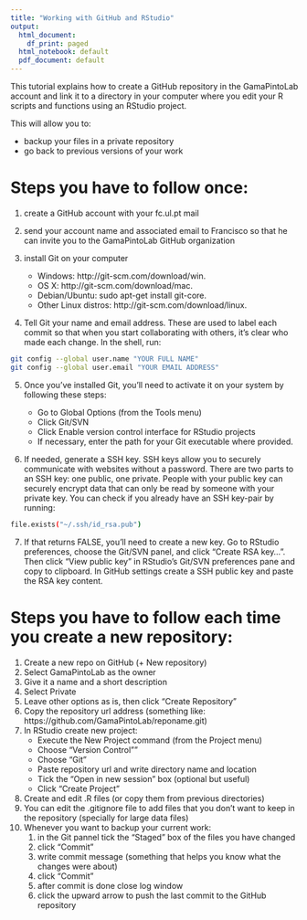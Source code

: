 ```yaml
---
title: "Working with GitHub and RStudio"
output:
  html_document:
    df_print: paged
  html_notebook: default
  pdf_document: default
---
```


This tutorial explains how to create a GitHub repository in the GamaPintoLab account and link it to a directory in your computer where you edit your R scripts and functions using an RStudio project. 

This will allow you to:

* backup your files in a private repository
* go back to previous versions of your work

# Steps you have to follow once:

1.  create a GitHub account with your fc.ul.pt mail
2.  send your account name and associated email to Francisco so that he can invite you to the GamaPintoLab GitHub organization
3.  install Git on your computer

    + Windows: http://git-scm.com/download/win.
    + OS X: http://git-scm.com/download/mac.
    + Debian/Ubuntu: sudo apt-get install git-core.
    + Other Linux distros: http://git-scm.com/download/linux.
    
4. Tell Git your name and email address. These are used to label each commit so that when you start collaborating with others, it’s clear who made each change. In the shell, run:

```bash
git config --global user.name "YOUR FULL NAME"
git config --global user.email "YOUR EMAIL ADDRESS"
```

5.  Once you've installed Git, you'll need to activate it on your system by following these steps:

    * Go to Global Options (from the Tools menu)
    * Click Git/SVN
    * Click Enable version control interface for RStudio projects
    * If necessary, enter the path for your Git executable where provided. 

6. If needed, generate a SSH key. SSH keys allow you to securely communicate with websites without a password. There are two parts to an SSH key: one public, one private. People with your public key can securely encrypt data that can only be read by someone with your private key. You can check if you already have an SSH key-pair by running:

```bash
file.exists("~/.ssh/id_rsa.pub")
```



7. If that returns FALSE, you’ll need to create a new key. Go to RStudio preferences, choose the Git/SVN panel, and click “Create RSA key…”. Then click “View public key” in RStudio’s Git/SVN preferences pane and copy to clipboard. In GitHub settings create a SSH public key and paste the RSA key content.

# Steps you have to follow each time you create a new repository:

1.  Create a new repo on GitHub (+ New repository)
2.  Select GamaPintoLab as the owner
3.  Give it a name and a short description
4.  Select Private
5.  Leave other options as is, then click "Create Repository"
6.  Copy the repository url address (something like: https://github.com/GamaPintoLab/reponame.git)
7.  In RStudio create new project:
    * Execute the New Project command (from the Project menu)
    * Choose "Version Control""
    * Choose "Git"
    * Paste repository url and write directory name and location
    * Tick the "Open in new session" box (optional but useful)
    * Click "Create Project"
8.  Create and edit .R files (or copy them from previous directories)
9.  You can edit the .gitignore file to add files that you don't want to keep in the repository (specially for large data files)
10. Whenever you want to backup your current work:
    1.  in the Git pannel tick the "Staged" box of the files you have changed
    2.  click "Commit"
    3.  write commit message (something that helps you know what the changes were about)
    4.  click "Commit"
    5.  after commit is done close log window
    6.  click the upward arrow to push the last commit to the GitHub repository
    
    